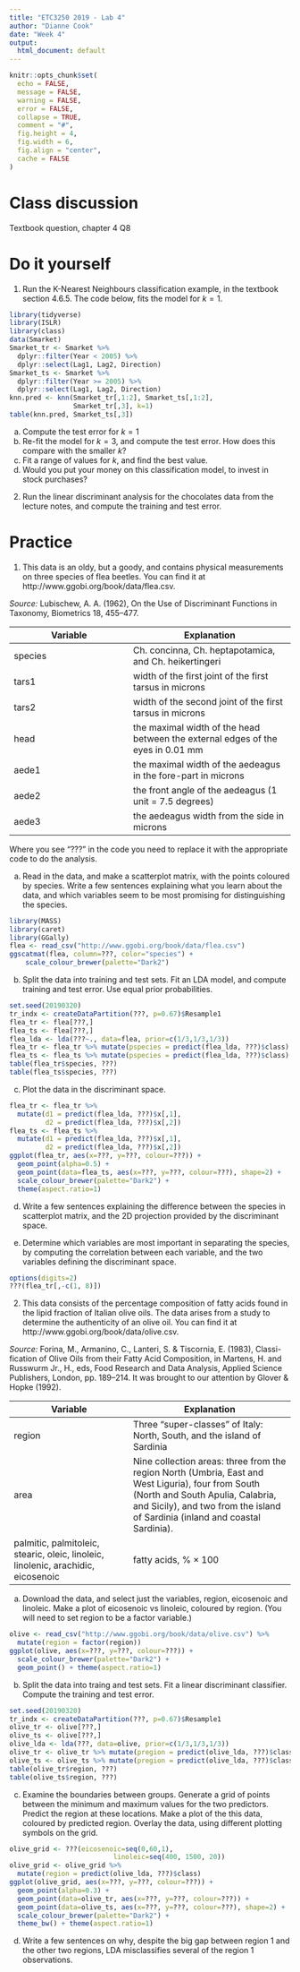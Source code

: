 ```yaml
---
title: "ETC3250 2019 - Lab 4"
author: "Dianne Cook"
date: "Week 4"
output:
  html_document: default
---
```


```r
knitr::opts_chunk$set(
  echo = FALSE,
  message = FALSE,
  warning = FALSE,
  error = FALSE, 
  collapse = TRUE,
  comment = "#",
  fig.height = 4,
  fig.width = 6,
  fig.align = "center",
  cache = FALSE
)
```


# Class discussion 

Textbook question, chapter 4 Q8

# Do it yourself

1. Run the K-Nearest Neighbours classification example, in the textbook section 4.6.5. The code below, fits the model for $k=1$.

```r
library(tidyverse)
library(ISLR)
library(class)
data(Smarket)
Smarket_tr <- Smarket %>% 
  dplyr::filter(Year < 2005) %>%
  dplyr::select(Lag1, Lag2, Direction)
Smarket_ts <- Smarket %>% 
  dplyr::filter(Year >= 2005) %>%
  dplyr::select(Lag1, Lag2, Direction)
knn.pred <- knn(Smarket_tr[,1:2], Smarket_ts[,1:2],
                Smarket_tr[,3], k=1)
table(knn.pred, Smarket_ts[,3])
```

a. Compute the test error for $k=1$
b. Re-fit the model for $k=3$, and compute the test error. How does this compare with the smaller $k$?
c. Fit a range of values for $k$, and find the best value.
d. Would you put your money on this classification model, to invest in stock purchases?

2. Run the linear discriminant analysis for the chocolates data from the lecture notes, and compute the training and test error.

# Practice

1. This data is an oldy, but a goody, and contains physical measurements on three species of flea beetles. You can find it at http://www.ggobi.org/book/data/flea.csv. 

*Source:* Lubischew, A. A. (1962), On the Use of Discriminant Functions in Taxonomy, Biometrics 18, 455–477.

|Variable | Explanation|
|---------|------------|
|species | Ch. concinna, Ch. heptapotamica, and Ch. heikertingeri |
|tars1 | width of the first joint of the first tarsus in microns|
|tars2 | width of the second joint of the first tarsus in microns|
|head | the maximal width of the head between the external edges of the eyes in 0.01 mm |
|aede1 | the maximal width of the aedeagus in the fore-part in microns |
|aede2 | the front angle of the aedeagus (1 unit = 7.5 degrees)|
|aede3 | the aedeagus width from the side in microns|

Where you see "???" in the code you need to replace it with the appropriate code to do the analysis.

a. Read in the data, and make a scatterplot matrix, with the points coloured by species. Write a few sentences explaining what you learn about the data, and which variables seem to be most promising for distinguishing the species.

```r
library(MASS)
library(caret)
library(GGally)
flea <- read_csv("http://www.ggobi.org/book/data/flea.csv")
ggscatmat(flea, column=???, color="species") +
    scale_colour_brewer(palette="Dark2") 
```

b. Split the data into training and test sets. Fit an LDA model, and compute training and test error. Use equal prior probabilities.

```r
set.seed(20190320)
tr_indx <- createDataPartition(???, p=0.67)$Resample1
flea_tr <- flea[???,]
flea_ts <- flea[???,]
flea_lda <- lda(???~., data=flea, prior=c(1/3,1/3,1/3))
flea_tr <- flea_tr %>% mutate(pspecies = predict(flea_lda, ???)$class)
flea_ts <- flea_ts %>% mutate(pspecies = predict(flea_lda, ???)$class)
table(flea_tr$species, ???)
table(flea_ts$species, ???)
```

c. Plot the data in the discriminant space. 

```r
flea_tr <- flea_tr %>% 
  mutate(d1 = predict(flea_lda, ???)$x[,1], 
         d2 = predict(flea_lda, ???)$x[,2])
flea_ts <- flea_ts %>%   
  mutate(d1 = predict(flea_lda, ???)$x[,1], 
         d2 = predict(flea_lda, ???)$x[,2])
ggplot(flea_tr, aes(x=???, y=???, colour=???)) + 
  geom_point(alpha=0.5) +
  geom_point(data=flea_ts, aes(x=???, y=???, colour=???), shape=2) + 
  scale_colour_brewer(palette="Dark2") +
  theme(aspect.ratio=1)
```

d. Write a few sentences explaining the difference between the species in scatterplot matrix, and the 2D projection provided by the discriminant space.

e. Determine which variables are most important in separating the species, by computing the correlation between each variable, and the two variables defining the discriminant space.

```r
options(digits=2)
???(flea_tr[,-c(1, 8)])
```

2. This data consists of the percentage composition of fatty acids found in the lipid fraction of Italian olive oils. The data arises from a study to determine the authenticity of an olive oil. You can find it at http://www.ggobi.org/book/data/olive.csv. 

*Source:* Forina, M., Armanino, C., Lanteri, S. & Tiscornia, E. (1983), Classi- fication of Olive Oils from their Fatty Acid Composition, in Martens, H. and Russwurm Jr., H., eds, Food Research and Data Analysis, Applied Science Publishers, London, pp. 189–214. It was brought to our attention by Glover & Hopke (1992).

|Variable|Explanation|
|--------|-----------|
|region| Three "super-classes" of Italy: North, South, and the island of Sardinia|
|area|Nine collection areas: three from the region North (Umbria, East and West Liguria), four from South (North and South Apulia, Calabria, and Sicily), and two from the island of Sardinia (inland and coastal Sardinia).|
|palmitic, palmitoleic, stearic, oleic, linoleic, linolenic, arachidic, eicosenoic|fatty acids, % × 100|

a. Download the data, and select just the variables, region, eicosenoic and linoleic. Make a plot of eicosenoic vs linoleic, coloured by region. (You will need to set region to be a factor variable.)

```r
olive <- read_csv("http://www.ggobi.org/book/data/olive.csv") %>%
  mutate(region = factor(region))
ggplot(olive, aes(x=???, y=???, colour=???)) +
  scale_colour_brewer(palette="Dark2") +
  geom_point() + theme(aspect.ratio=1)
```

b. Split the data into traing and test sets. Fit a linear discriminant classifier. Compute the training and test error. 

```r
set.seed(20190320)
tr_indx <- createDataPartition(???, p=0.67)$Resample1
olive_tr <- olive[???,]
olive_ts <- olive[???,]
olive_lda <- lda(???, data=olive, prior=c(1/3,1/3,1/3))
olive_tr <- olive_tr %>% mutate(pregion = predict(olive_lda, ???)$class)
olive_ts <- olive_ts %>% mutate(pregion = predict(olive_lda, ???)$class)
table(olive_tr$region, ???)
table(olive_ts$region, ???)
```

c. Examine the boundaries between groups. Generate a grid of points between the minimum and maximum values for the two predictors. Predict the region at these locations. Make a plot of the this data, coloured by predicted region. Overlay the data, using different plotting symbols on the grid.

```r
olive_grid <- ???(eicosenoic=seq(0,60,1), 
                          linoleic=seq(400, 1500, 20))
olive_grid <- olive_grid %>% 
  mutate(region = predict(olive_lda, ???)$class)
ggplot(olive_grid, aes(x=???, y=???, colour=???)) +
  geom_point(alpha=0.3) + 
  geom_point(data=olive_tr, aes(x=???, y=???, colour=???)) +
  geom_point(data=olive_ts, aes(x=???, y=???, colour=???), shape=2) +
  scale_colour_brewer(palette="Dark2") +
  theme_bw() + theme(aspect.ratio=1)
```

d. Write a few sentences on why, despite the big gap between region 1 and the other two regions, LDA misclassifies several of the region 1 observations.

